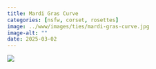 ```yaml
---
title: Mardi Gras Curve
categories: [nsfw, corset, rosettes]
image: ../www/images/ties/mardi-gras-curve.jpg
image-alt: ""
date: 2025-03-02
---
```



![](../www/images/ties/mardi-gras-curve.jpg)


